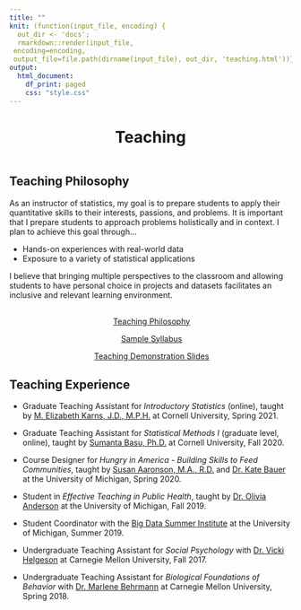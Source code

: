 ```yaml
---
title: ""
knit: (function(input_file, encoding) {
  out_dir <- 'docs';
  rmarkdown::render(input_file,
 encoding=encoding,
 output_file=file.path(dirname(input_file), out_dir, 'teaching.html'))})
output:
  html_document:
    df_print: paged
    css: "style.css"
---
```


<center> <h1>Teaching</h1> </center>

</div>
<div style="margin-bottom:20px;">
</div>

<p style="text-align: center;">
<span style="text-align: center; display: inline-block; color: red" class="fa fa-4x fa-chalkboard-teacher" aria-hidden="true"></span>
<span class="my-text"></span>
</p>

</div>
<div style="margin-bottom:20px;">
</div>


## Teaching Philosophy
As an instructor of statistics, my goal is to prepare students to apply their quantitative skills to their interests, passions, and problems. It is important that I prepare students to approach problems holistically and in context. I plan to achieve this goal through... 

- Hands-on experiences with real-world data   
- Exposure to a variety of statistical applications   

I believe that bringing multiple perspectives to the classroom and allowing students to have personal choice in projects and datasets facilitates an inclusive and relevant learning environment.   
    
</div>
<div style="margin-bottom:30px;">
</div>

<p style="text-align: center;">
<span style="text-align: center; display: inline-block;" class="fa fa-2x fa-pencil" aria-hidden="true"></span>
<span class="my-text">[Teaching Philosophy](https://raw.github.com/kimhochstedler/documents/master/teaching_philosophy.pdf)</span>
</p>

<p style="text-align: center;">
<span style="text-align: center; display: inline-block;" class="fa fa-2x fa-file-text" aria-hidden="true"></span>
<span class="my-text">[Sample Syllabus](https://raw.github.com/kimhochstedler/documents/master/sample_syllabus.pdf)</span>
</p>

<p style="text-align: center;">
<span style="text-align: center; display: inline-block;" class="fa fa-2x fa-bar-chart" aria-hidden="true"></span>
<span class="my-text">[Teaching Demonstration Slides](https://raw.github.com/kimhochstedler/documents/master/teaching_demo_slides.pptx)</span>
</p>

</div>
<div style="margin-bottom:30px;">
</div>


## Teaching Experience

- Graduate Teaching Assistant for *Introductory Statistics* (online), taught by [M. Elizabeth Karns, J.D., M.P.H.](https://www.ilr.cornell.edu/people/m-karns) at Cornell University, Spring 2021.

- Graduate Teaching Assistant for *Statistical Methods I* (graduate level, online), taught by [Sumanta Basu, Ph.D.](http://faculty.bscb.cornell.edu/~basu/) at Cornell University, Fall 2020. 

- Course Designer for *Hungry in America - Building Skills to Feed Communities*, taught by [Susan Aaronson, M.A., R.D.](https://sph.umich.edu/faculty-profiles/aaronson-susan.html) and [Dr. Kate Bauer](https://sph.umich.edu/faculty-profiles/bauer-kate.html) at the University of Michigan, Spring 2020.    

- Student in *Effective Teaching in Public Health*, taught by [Dr. Olivia Anderson](https://sph.umich.edu/faculty-profiles/anderson-olivia.html) at the University of Michigan, Fall 2019.

- Student Coordinator with the [Big Data Summer Institute](https://sph.umich.edu/bdsi/about/index.html) at the University of Michigan, Summer 2019.

- Undergraduate Teaching Assistant for *Social Psychology* with [Dr. Vicki Helgeson](https://www.cmu.edu/dietrich/psychology/people/core-training-faculty/helgeson-vicki.html) at Carnegie Mellon University, Fall 2017. 

- Undergraduate Teaching Assistant for *Biological Foundations of Behavior* with [Dr. Marlene Behrmann](https://www.cmu.edu/dietrich/psychology/people/core-training-faculty/behrmann-marlene.html) at Carnegie Mellon University, Spring 2018.